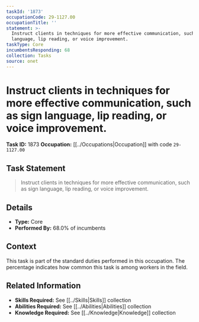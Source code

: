 ```yaml
---
taskId: '1873'
occupationCode: 29-1127.00
occupationTitle: ''
statement: >-
  Instruct clients in techniques for more effective communication, such as sign
  language, lip reading, or voice improvement.
taskType: Core
incumbentsResponding: 68
collection: Tasks
source: onet
---
```

# Instruct clients in techniques for more effective communication, such as sign language, lip reading, or voice improvement.

**Task ID:** 1873
**Occupation:** [[../Occupations|Occupation]] with code `29-1127.00`

## Task Statement

> Instruct clients in techniques for more effective communication, such as sign language, lip reading, or voice improvement.

## Details

- **Type:** Core
- **Performed By:** 68.0% of incumbents

## Context

This task is part of the standard duties performed in this occupation. The percentage indicates how common this task is among workers in the field.

## Related Information

- **Skills Required:** See [[../Skills|Skills]] collection
- **Abilities Required:** See [[../Abilities|Abilities]] collection
- **Knowledge Required:** See [[../Knowledge|Knowledge]] collection
